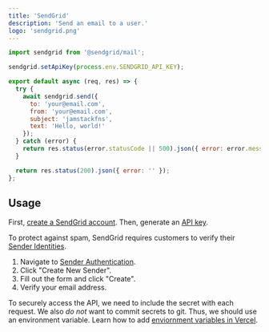 ```yaml
---
title: 'SendGrid'
description: 'Send an email to a user.'
logo: 'sendgrid.png'
---
```


```js
import sendgrid from '@sendgrid/mail';

sendgrid.setApiKey(process.env.SENDGRID_API_KEY);

export default async (req, res) => {
  try {
    await sendgrid.send({
      to: 'your@email.com',
      from: 'your@email.com',
      subject: 'jamstackfns',
      text: 'Hello, world!'
    });
  } catch (error) {
    return res.status(error.statusCode || 500).json({ error: error.message });
  }

  return res.status(200).json({ error: '' });
};
```

## Usage

<Step number={1} title="Create SendGrid Account" />

First, [create a SendGrid account](https://signup.sendgrid.com/). Then, generate an [API key](https://app.sendgrid.com/guide/integrate/langs/nodejs).

<Step number={2} title="Add Sender Authentication" />

To protect against spam, SendGrid requires customers to verify their [Sender Identities](https://sendgrid.com/docs/for-developers/sending-email/sender-identity/).

1. Navigate to [Sender Authentication](https://app.sendgrid.com/settings/sender_auth).
2. Click "Create New Sender".
3. Fill out the form and click "Create".
4. Verify your email address.

<Step number={3} title="Add Environment Variables" />

To securely access the API, we need to include the secret with each request.
We also _do not_ want to commit secrets to git. Thus, we should use an environment variable.
Learn how to add [enviornment variables in Vercel](https://vercel.com/docs/environment-variables).
